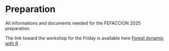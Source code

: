 # Preparation {.unnumbered}

All informations and documents needed for the FEFACCION 2025 preparation.

The link toward the workshop for the Friday is available here [Forest dynamic with R](workshop/workshop.html) .
